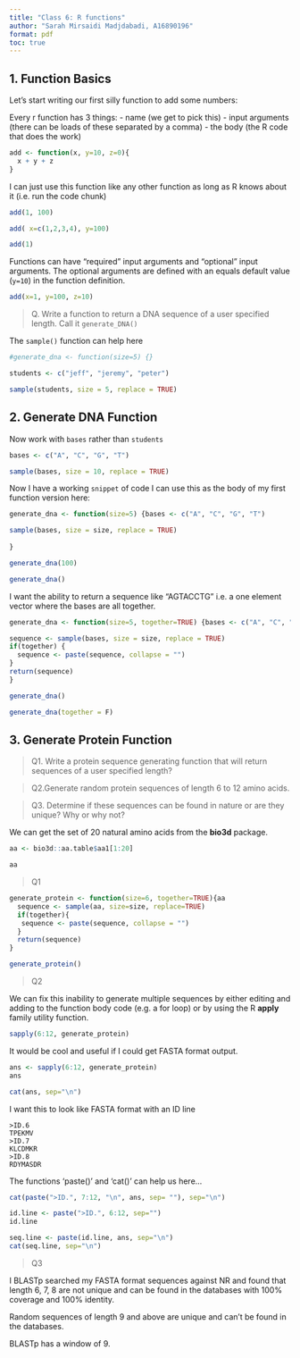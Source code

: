 ```yaml
---
title: "Class 6: R functions"
author: "Sarah Mirsaidi Madjdabadi, A16890196"
format: pdf
toc: true 
---
```


## 1. Function Basics
Let's start writing our first silly function to add some numbers:

Every r function has 3 things:
- name (we get to pick this)
- input arguments (there can be loads of these separated by a comma)
- the body (the R code that does the work)

```r
add <- function(x, y=10, z=0){
  x + y + z
}
```

I can just use this function like any other function as long as R knows about it (i.e. run the code chunk)

```r
add(1, 100)
```

```r
add( x=c(1,2,3,4), y=100)
```

```r
add(1)
```

Functions can have "required" input arguments and "optional" input arguments. The optional arguments are defined with an equals default value (`y=10`) in the function definition.

```r
add(x=1, y=100, z=10)
```

> Q. Write a function to return a DNA sequence of a user specified length. Call it `generate_DNA()`

The `sample()` function can help here
```r
#generate_dna <- function(size=5) {}

students <- c("jeff", "jeremy", "peter")

sample(students, size = 5, replace = TRUE)
```

## 2. Generate DNA Function
Now work with `bases` rather than `students`

```r
bases <- c("A", "C", "G", "T")

sample(bases, size = 10, replace = TRUE)
```

Now I have a working `snippet` of code I can use this as the body of my first function version here:

```r
generate_dna <- function(size=5) {bases <- c("A", "C", "G", "T")

sample(bases, size = size, replace = TRUE)
  
}
```

```r
generate_dna(100)
```

```r
generate_dna()
```

I want the ability to return a sequence like "AGTACCTG" i.e. a one element vector where the bases are all together.

```r
generate_dna <- function(size=5, together=TRUE) {bases <- c("A", "C", "G", "T")

sequence <- sample(bases, size = size, replace = TRUE)
if(together) {
  sequence <- paste(sequence, collapse = "")
}
return(sequence)
}
```

```r
generate_dna()
```

```r
generate_dna(together = F)
```

## 3. Generate Protein Function

> Q1. Write a protein sequence generating function that will return sequences of a user specified length?

> Q2.Generate random protein sequences of length 6 to 12 amino acids.

> Q3. Determine if these sequences can be found in nature or are they unique? Why or why not?

We can get the set of 20 natural amino acids from the  **bio3d** package.

```r
aa <- bio3d::aa.table$aa1[1:20]

aa
```

> Q1

```r
generate_protein <- function(size=6, together=TRUE){aa
  sequence <- sample(aa, size=size, replace=TRUE)
  if(together){
   sequence <- paste(sequence, collapse = "") 
  }
  return(sequence)
}
```

```r
generate_protein()
```

> Q2

We can fix this inability to generate multiple sequences by either editing and adding to the function body code (e.g. a for loop) or by using the R **apply** family utility function.

```r
sapply(6:12, generate_protein)
```

It would be cool and useful if I could get FASTA format output.

```r
ans <- sapply(6:12, generate_protein)
ans
```
```r
cat(ans, sep="\n")
```

I want this to look like FASTA format with an ID line

```
>ID.6
TPEKMV
>ID.7
KLCDMKR
>ID.8
RDYMASDR
```
The functions 'paste()' and 'cat()' can help us here...

```r
cat(paste(">ID.", 7:12, "\n", ans, sep= ""), sep="\n")
```

```r
id.line <- paste(">ID.", 6:12, sep="")
id.line
```

```r
seq.line <- paste(id.line, ans, sep="\n")
cat(seq.line, sep="\n")
```

> Q3

I BLASTp searched my FASTA format sequences against NR and found that length 6, 7, 8 are not unique and can be found in the databases with 100% coverage and 100% identity.

Random sequences of length 9 and above are unique and can't be found in the databases.

BLASTp has a window of 9.
